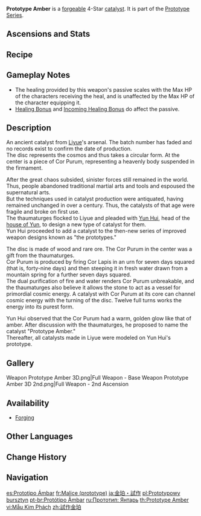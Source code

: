 {{Weapon Infobox
|title          = Pro&shy;to&shy;type Am&shy;ber
|id             = 14406
|image          = <gallery>
Weapon Prototype Amber.png|Base
Weapon Prototype Amber 2nd.png|2nd Ascension
</gallery>
|type           = Catalyst
|releaseDate    = 2020-09-28
|quality        = 4
|base_atk       = 42
|2nd_stat_type  = HP
|2nd_stat       = 9%
|passive        = Gilding
|effect         = Using an Elemental Burst regenerates (var1) Energy every 2s for 6s. All party members will regenerate (var1)% HP every 2s for this duration.
|eff_rank1_var1 = 4
|eff_rank2_var1 = 4.5
|eff_rank3_var1 = 5
|eff_rank4_var1 = 5.5
|eff_rank5_var1 = 6
|obtain         = Forging
|series         = Prototype
|eff_att1       = Healing
|eff_att2       = Party
|eff_att3       = Energy Generation
}}
{{Description|A dully gilded catalyst secretly guarded in the [[Blackcliff Forge]]. It seems to glow with the very light from the sky.}}
'''Prototype Amber''' is a [[forge]]able 4-Star [[catalyst]]. It is part of the [[Prototype Series]].

==Ascensions and Stats==
{{Weapon Ascensions and Stats
|ascendMat1 = Mist Veiled Lead Elixir
|ascendMat2 = Mist Veiled Mercury Elixir
|ascendMat3 = Mist Veiled Gold Elixir
|ascendMat4 = Mist Veiled Primo Elixir
|bossMat1   = Mist Grass Pollen
|bossMat2   = Mist Grass
|bossMat3   = Mist Grass Wick
|commonMat1 = Firm Arrowhead
|commonMat2 = Sharp Arrowhead
|commonMat3 = Weathered Arrowhead
}}

==Recipe==
{{Recipe
|type = Forging
|Northlander Catalyst Billet = 1
|Crystal Chunk = 50
|White Iron Chunk = 50
|Mora = 500
|time = 10s
|sort = Northlander Catalyst Billet;Crystal Chunk;White Iron Chunk;Mora
}}

==Gameplay Notes==
* The healing provided by this weapon's passive scales with the Max HP of the characters receiving the heal, and is unaffected by the Max HP of the character equipping it.
* [[Healing Bonus]] and [[Incoming Healing Bonus]] do affect the passive.

==Description==
An ancient catalyst from [[Liyue]]'s arsenal. The batch number has faded and no records exist to confirm the date of production.<br>
The disc represents the cosmos and thus takes a circular form. At the center is a piece of Cor Purum, representing a heavenly body suspended in the firmament.

After the great chaos subsided, sinister forces still remained in the world. Thus, people abandoned traditional martial arts and tools and espoused the supernatural arts.<br>
But the techniques used in catalyst production were antiquated, having remained unchanged in over a century. Thus, the catalysts of that age were fragile and broke on first use.<br>
The thaumaturges flocked to Liyue and pleaded with [[Yun Hui]], head of the [[Yun Family|house of Yun]], to design a new type of catalyst for them.<br>
Yun Hui proceeded to add a catalyst to the then-new series of improved weapon designs known as "the prototypes."

The disc is made of wood and rare ore. The Cor Purum in the center was a gift from the thaumaturges.<br>
Cor Purum is produced by firing Cor Lapis in an urn for seven days squared (that is, forty-nine days) and then steeping it in fresh water drawn from a mountain spring for a further seven days squared.<br>
The dual purification of fire and water renders Cor Purum unbreakable, and the thaumaturges also believe it allows the stone to act as a vessel for primordial cosmic energy. A catalyst with Cor Purum at its core can channel cosmic energy with the turning of the disc. Twelve full turns works the energy into its purest form.

Yun Hui observed that the Cor Purum had a warm, golden glow like that of amber. After discussion with the thaumaturges, he proposed to name the catalyst "Prototype Amber."<br>
Thereafter, all catalysts made in Liyue were modeled on Yun Hui's prototype.

==Gallery==
<gallery>
Weapon Prototype Amber 3D.png|Full Weapon - Base
Weapon Prototype Amber 3D 2nd.png|Full Weapon - 2nd Ascension
</gallery>

==Availability==
*[[Forging]]

==Other Languages==
{{Other Languages
|1_en      = Prototype Amber
|1_zhs     = 试作金珀
|1_zhs_rm  = Shìzuò Jīnpò
|1_zht     = 試作金珀
|1_zht_rm  = Shìzuò Jīnpò
|1_zh_tl   = Prototype Golden Amber
|1_ja      = 金珀・試作
|1_ja_rm   = Kinhaku - Shisaku
|1_ja_tl   = Golden Amber: Prototype
|1_ko      = 황금 호박 프로토타입
|1_ko_rm   = Hwanggeum Hobak Peurotota'ip
|1_ko_tl   = Golden Amber Prototype
|1_es      = Prototipo Ámbar
|1_es_tl   = Prototype Amber
|1_fr      = Malice (prototype)
|1_fr_tl   = Malice (Prototype)
|1_ru      = Прототип: Янтарь
|1_ru_tl   = Prototype: Amber
|1_th      = Prototype Amber
|1_vi      = Mẫu Kim Phách
|1_vi_tl   = Prototype Amber
|1_de      = Bernstein-Prototyp
|1_de_tl   = Amber Prototype
|1_id      = Prototype Amber
|1_pt      = Protótipo Âmbar
|1_pt_tl   = Prototype Amber
|1_tr      = Prototip: Kehribar
|1_tr_tl   = Prototype: Amber
|1_it      = Prototipo d'ambra
|1_it_tl   = Amber Prototype

|2_en      = Gilding
|2_zhs     = 炊金
|2_zhs_rm  = Chuījīn
|2_zht     = 炊金
|2_zht_rm  = Chuījīn
|2_zh_tl   = Gilding
|2_ja      = 炊金
|2_ja_rm   = Suikin
|2_ja_tl   = Gilding
|2_ko      = 도금
|2_ko_tl   = Gilding
|2_es      = Dorado
|2_es_tl   = Golden
|2_fr      = Blindage d'or
|2_fr_tl   = Gold Shielding
|2_ru      = Позолота
|2_ru_tl   = Gilding
|2_th      = Golden Plating
|2_vi      = Xuy Kim
|2_vi_tl   = 
|2_de      = Goldüberzug
|2_de_tl   = Gilt
|2_id      = Golden Plating
|2_pt      = Chapeamento de Ouro
|2_pt_tl   = 
|2_tr      = Yaldızlama
|2_tr_tl   = Gilding
|2_it      = Doratura
|2_it_tl   = Gilt
}}

==Change History==
{{Change History|1.0}}

== Navigation==
{{Weapons by Series Navbox|series=Prototype}}
{{Weapon Navbox|Catalysts}}

[[es:Prototipo Ámbar]]
[[fr:Malice (prototype)]]
[[ja:金珀・試作]]
[[pl:Prototypowy bursztyn]]
[[pt-br:Protótipo Âmbar]]
[[ru:Прототип: Янтарь]]
[[th:Prototype Amber]]
[[vi:Mẫu Kim Phách]]
[[zh:試作金珀]]